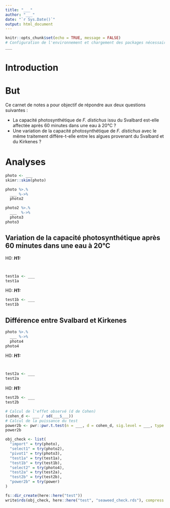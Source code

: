 ```yaml
---
title: "___"
author: "___"
date: "`r Sys.Date()`"
output: html_document
---
```


```r
knitr::opts_chunk$set(echo = TRUE, message = FALSE)
# Configuration de l'environnement et chargement des packages nécessaires
___
```

# Introduction

<!--% Rédigez un court paragraphe d’introduction du sujet en 2-3 phrases (*Fucus distichus*, photosynthèse et stress thermique chez les algues) -->

# But

Ce carnet de notes a pour objectif de répondre aux deux questions suivantes :

-   La capacité photosynthétique de *F. distichus* issu du Svalbard est-elle affectée après 60 minutes dans une eau à 20°C ?
-   Une variation de la capacité photosynthétique de *F. distichus* avec le même traitement diffère-t-elle entre les algues provenant du Svalbard et du Kirkenes ?

# Analyses

<!--% Importez photosynthesis.csv se trouvant dans le dossier data/. -->

```r
photo <- ___
skimr::skim(photo)
```

<!--% Sélectionnez les individus issus du Svalbard et soumis à une eau de 20°C au temps 0 et après 60 minutes. -->

```r
photo %>.%
  ___ %->%
  photo2
```

<!--% Le tableau est mal présenté car vous voyez bien que les mêmes individus apparaissent sur deux lignes différentes (attention : c'est une erreur fréquente que de se retrouver dans cette situation !) Remaniez le tableau de données afin d'obtenir un tableau large avec une colonne correspondant à l'indice de performance de la photosynthèse au temps 0 et après 60 minutes et une seule ligne par individu. Affichez ensuite le tableau. -->

```r
photo2 %>.%
  ___  %->%
  photo3
photo3
```

## Variation de la capacité photosynthétique après 60 minutes dans une eau à 20°C

<!--% Quel test d'hypothèse et quelle variante allez-vous réaliser et pourquoi en 2 phrases, en supposant que l'on ait vérifié la distribution Normale des différences entre pi_abs_0 et pi_abs_60 sur un échantillon similaire mais avec 40 spécimens et, par ailleurs, que nous n'avons pas d'idée a priori sur le sens possible de la variation ? -->

<!-- Formulez les hypothèses nulle et alternative de votre test. -->

H0: ***H1:***

<!--% Réalisez le graphique le plus pertinent pour représenter les données par rapport à ce test. -->

```r

```

<!-- Résumez ces données afin d'avoir un tableau qui reprenne les descripteurs statistiques importants par rapport au test à réaliser. -->

```r

```

<!--% Réalisez le test d'hypothèse en considérant un seuil alpha de 5%.-->

```r
test1a <- ___
test1a  
```

<!--% Interprétez ce résultat sur le plan statistique au seuil alpha de 5% et biologique en 3 phrases maximum. L'intensité de l'effet observé vous paraît-il avoir une importance biologique ? -->

<!--% Remettez en doute l'hypothèse de Normalité. Quel test feriez-vous dans ce cas ? -->

<!-- Formulez les hypothèses nulle et alternative de ce test alternatif. -->

H0: ***H1:***

<!--% Réalisez le second test d'hypothèse en considérant un seuil alpha de 5%.-->

```r
test1b <- ___
test1b  
```

<!--% Interprétez ce second résultat au seuil alpha de 5% et comparez-le de manière critique au test précédent en 4 phrases maximum. Tirez une conclusion définitive de votre analyse. -->

## Différence entre Svalbard et Kirkenes

<!--% Sélectionnez tous les individus soumis à une eau de 20°C après 60 minutes. Affichez le tableau dans votre rapport. -->

```r
photo %>.%
  ___ %->%
  photo4
photo4
```

<!--% Quel test d'hypothèse allez-vous réaliser et pourquoi en 2 phrases ? -->

<!--% Formulez les hypothèses nulle et alternative de ce test. -->

H0: ***H1:***

<!--% Réalisez un graphique pertinent par rapport à ce test afin d'illustrer la situation d'après l'indice de performance de la photosynthèse pi_abs. -->

```r

```

<!-- Calculez un tableau des descripteurs statistiques pertinents par rapport à ce test (incluez médiane, moyenne et écart type dans vos calculs). -->

```r

```

<!--% Réalisez le test d'hypothèse, en prenant un seuil alpha de 5%. -->

```r
test2a <- ___
test2a
```

<!--% Interprétez le résultat obtenu en 3 phrases, au niveau statistique et biologique. -->

<!--% Dans le cas où des données préliminaires indiquent la Normalité des observations sur base d'un échantillon plus important réalisé aux mêmes stations, quel test choisiriez-vous (réponse précise, y compris la variante du test), considérant que la taille de l'échantillon préliminaire n'a pas permis de vérifier par la même occasion si les variances étaient égales ? -->

<!--% Formulez les hypothèses nulle et alternative de ce dernier test. -->

H0: ***H1:***

<!--% Effectuez ce test, toujours avec un seuil alpha de 5%. -->

```r
test2b <- ___
test2b
```

<!--% Interprétez-le et comparez-le au précédent de manière critique. Quel type d'erreur risque-t-on de commettre ici ? -->

<!--% Terminez votre analyse en réalisant une analyse de la puissance de ce dernier test. Pour ce faire, vous devez calculer la taille de l'effet observé selon Cohen qui correspond à la différence des moyennes divisée par l'écart type de l'ensemble des données) -->

```r
# Calcul de l'effet observé (d de Cohen)
(cohen_d <- ___ / sd(___$___))
# Calcul de la puissance du test
power2b <- pwr::pwr.t.test(n = ___, d = cohen_d, sig.level = ___, type = "two.sample", alternative = "___")
power2b
```

<!--% Sur base de la puissance du test (correspondant à 1 - beta), beta étant le risque de se tromper lorsque l'on ne rejette pas H0, quelle est votre conclusion finale concernant le comparaison des deux sites en 3 phrases maximales ? -->

<!--% Question bonus : seriez-vous capable de suggérer la taille d'échantillon nécessaire pour observer un effet significatif avec un d de Cohen de la même valeur ? Si oui, comment ? -->

<!-- Le chunk ci-dessous ne doit pas être modifié. Il est présent afin de permettre une correction semi-automatisée de ce document. -->

```r
obj_check <- list(
  "import" = try(photo),
  "select1" = try(photo2),
  "pivot1" = try(photo3),
  "test1a" = try(test1a),
  "test1b" = try(test1b),
  "select2" = try(photo4),
  "test2a" = try(test2a),
  "test2b" = try(test2b),
  "power2b" = try(power)
)

fs::dir_create(here::here("test"))
write$rds(obj_check, here::here("test", "seaweed_check.rds"), compress = "xz")
```
